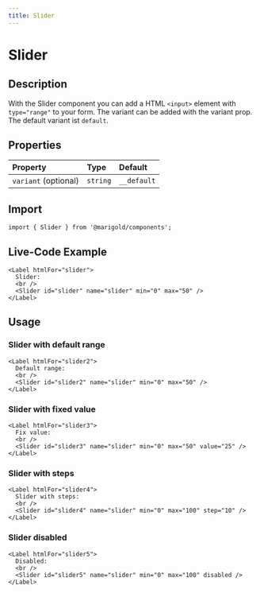 ```yaml
---
title: Slider
---
```


# Slider

## Description

With the Slider component you can add a HTML `<input>` element with `type="range"` to your form.
The variant can be added with the variant prop. The default variant ist `default`.

## Properties

| Property             | Type     | Default     |
| :------------------- | :------- | :---------- |
| `variant` (optional) | `string` | `__default` |

## Import

```tsx onlyCode
import { Slider } from '@marigold/components';
```

## Live-Code Example

```tsx expandCode
<Label htmlFor="slider">
  Slider:
  <br />
  <Slider id="slider" name="slider" min="0" max="50" />
</Label>
```

## Usage

### Slider with default range

```tsx
<Label htmlFor="slider2">
  Default range:
  <br />
  <Slider id="slider2" name="slider" min="0" max="50" />
</Label>
```

### Slider with fixed value

```tsx
<Label htmlFor="slider3">
  Fix value:
  <br />
  <Slider id="slider3" name="slider" min="0" max="50" value="25" />
</Label>
```

### Slider with steps

```tsx
<Label htmlFor="slider4">
  Slider with steps:
  <br />
  <Slider id="slider4" name="slider" min="0" max="100" step="10" />
</Label>
```

### Slider disabled

```tsx
<Label htmlFor="slider5">
  Disabled:
  <br />
  <Slider id="slider5" name="slider" min="0" max="100" disabled />
</Label>
```
